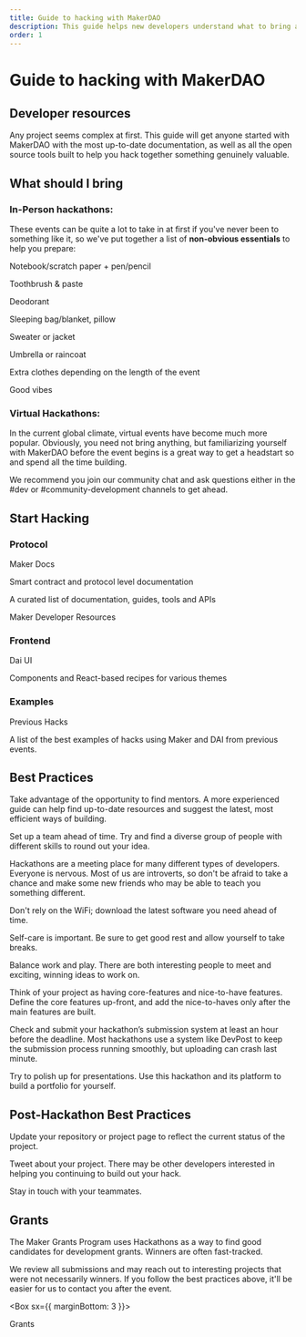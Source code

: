```yaml
---
title: Guide to hacking with MakerDAO
description: This guide helps new developers understand what to bring and how to benefit most from their first hackathon.
order: 1
---
```


# Guide to hacking with MakerDAO

## Developer resources

Any project seems complex at first. This guide will get anyone started with MakerDAO with the most up-to-date documentation, 
as well as all the open source tools built to help you hack together something genuinely valuable.

## What should I bring

### In-Person hackathons:

These events can be quite a lot to take in at first if you've never been to something like it, so we've put together a list of 
**non-obvious essentials** to help you prepare:

<Checklist>

Notebook/scratch paper + pen/pencil  

Toothbrush & paste  

Deodorant  

Sleeping bag/blanket, pillow  

Sweater or jacket  

Umbrella or raincoat  

Extra clothes depending on the length of the event  

Good vibes

</Checklist>

### Virtual Hackathons:

In the current global climate, virtual events have become much more popular. Obviously, you need not bring anything, 
but familiarizing yourself with MakerDAO before the event begins is a great way to get a headstart so and spend all the time building.

We recommend you join our <Link to="https://chat.makerdao.com/channel/community-development" icon="rocketchat">community chat</Link> 
and ask questions either in the #dev or #community-development channels to get ahead.

## Start Hacking

### Protocol

<List>

<Link to="https://docs.makerdao.com">

Maker Docs

Smart contract and protocol level documentation

</Link>
    

<Link to="https://awesome.makerdao.com/#developer-resources">

A curated list of documentation, guides, tools and APIs

Maker Developer Resources

</Link>
    

</List>

### Frontend

<List>

<Link to="https://github.com/makerdao/dai-ui">

Dai UI

Components and React-based recipes for various themes

</Link>
    

</List> 

### Examples

<List>

<Link to="#">

Previous Hacks

A list of the best examples of hacks using Maker and DAI from previous events.

</Link>
    

</List> 

## Best Practices

<Checklist>

Take advantage of the opportunity to find mentors. A more experienced guide can help find up-to-date resources and suggest the latest, most efficient ways of building.

Set up a team ahead of time. Try and find a diverse group of people with different skills to round out your idea.

Hackathons are a meeting place for many different types of developers. Everyone is nervous. Most of us are introverts, so don't be afraid to take a chance and make some new friends who may be able to teach you something different.

Don't rely on the WiFi; download the latest software you need ahead of time.

Self-care is important. Be sure to get good rest and allow yourself to take breaks.

Balance work and play. There are both interesting people to meet and exciting, winning ideas to work on.

Think of your project as having core-features and nice-to-have features. Define the core features up-front, and add the nice-to-haves only after the main features are built.

Check and submit your hackathon’s submission system at least an hour before the deadline. Most hackathons use a system like DevPost to keep the submission process running smoothly, but uploading can crash last minute.
 
Try to polish up for presentations. Use this hackathon and its platform to build a portfolio for yourself.

</Checklist>

## Post-Hackathon Best Practices

<Checklist>

Update your repository or project page to reflect the current status of the project.

Tweet about your project. There may be other developers interested in helping you continuing to build out your hack.

Stay in touch with your teammates.

</Checklist>

<Tout alt image>

<Box>

## Grants

The Maker Grants Program uses Hackathons as a way to find good candidates for development grants. Winners are often fast-tracked.

We review all submissions and may reach out to interesting projects that were not necessarily winners. If you follow the best practices above, 
it'll be easier for us to contact you after the event.

<Box sx={{ marginBottom: 3 }}>

<Link to="/funding/grants/">Grants</Link>

</Box>

</Box>

</Tout>
